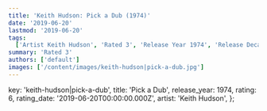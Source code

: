 ```yaml
---
title: 'Keith Hudson: Pick a Dub (1974)'
date: '2019-06-20'
lastmod: '2019-06-20'
tags:
  ['Artist Keith Hudson', 'Rated 3', 'Release Year 1974', 'Release Decade 1970']
summary: 'Rated 3'
authors: ['default']
images: ['/content/images/keith-hudson|pick-a-dub.jpg']
---
```


  key: 'keith-hudson|pick-a-dub',
  title: 'Pick a Dub',
  release_year: 1974,
  rating: 6,
  rating_date: '2019-06-20T00:00:00.000Z',
  artist: 'Keith Hudson',
};

<MusicRating data={data} />
